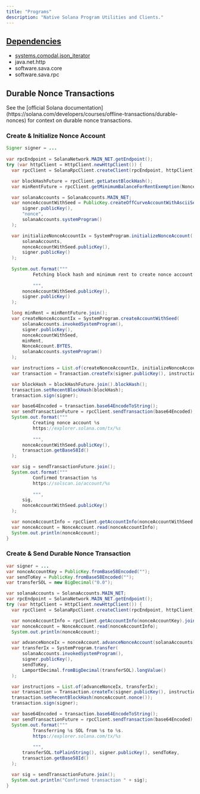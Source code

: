 ```yaml
---
title: "Programs"
description: "Native Solana Program Utilities and Clients."
---
```


<Card title="GitHub Repository" icon="github" horizontal={true} href="https://github.com/sava-software/solana-programs" />

## [Dependencies](https://github.com/sava-software/solana-programs/blob/main/src/main/java/module-info.java)
  - [systems.comodal.json_iterator](https://github.com/comodal/json-iterator?tab=readme-ov-file#json-iterator)
  - java.net.http
  - software.sava.core
  - software.sava.rpc

## Durable Nonce Transactions

<Info>
  See the [official Solana documentation](https://solana.com/developers/courses/offline-transactions/durable-nonces) for context on durable nonce transactions.
</Info>

### Create & Initialize Nonce Account

```java
Signer signer = ...
 
var rpcEndpoint = SolanaNetwork.MAIN_NET.getEndpoint();
try (var httpClient = HttpClient.newHttpClient()) {
  var rpcClient = SolanaRpcClient.createClient(rpcEndpoint, httpClient);

  var blockHashFuture = rpcClient.getLatestBlockHash();
  var minRentFuture = rpcClient.getMinimumBalanceForRentExemption(NonceAccount.BYTES);

  var solanaAccounts = SolanaAccounts.MAIN_NET;
  var nonceAccountWithSeed = PublicKey.createOffCurveAccountWithAsciiSeed(
      signer.publicKey(),
      "nonce",
      solanaAccounts.systemProgram()
  );

  var initializeNonceAccountIx = SystemProgram.initializeNonceAccount(
      solanaAccounts,
      nonceAccountWithSeed.publicKey(),
      signer.publicKey()
  );
  
  System.out.format("""
          Fetching block hash and minimum rent to create nonce account %s with authority %s.
          
          """,
      nonceAccountWithSeed.publicKey(),
      signer.publicKey()
  );

  long minRent = minRentFuture.join();
  var createNonceAccountIx = SystemProgram.createAccountWithSeed(
      solanaAccounts.invokedSystemProgram(),
      signer.publicKey(),
      nonceAccountWithSeed,
      minRent,
      NonceAccount.BYTES,
      solanaAccounts.systemProgram()
  );

  var instructions = List.of(createNonceAccountIx, initializeNonceAccountIx);
  var transaction = Transaction.createTx(signer.publicKey(), instructions);

  var blockHash = blockHashFuture.join().blockHash();
  transaction.setRecentBlockHash(blockHash);
  transaction.sign(signer);

  var base64Encoded = transaction.base64EncodeToString();
  var sendTransactionFuture = rpcClient.sendTransaction(base64Encoded);
  System.out.format("""
          Creating nonce account %s
          https://explorer.solana.com/tx/%s
          
          """,
      nonceAccountWithSeed.publicKey(),
      transaction.getBase58Id()
  );

  var sig = sendTransactionFuture.join();
  System.out.format("""
          Confirmed transaction %s
          https://solscan.io/account/%s
          
          """,
      sig,
      nonceAccountWithSeed.publicKey()
  );

  var nonceAccountInfo = rpcClient.getAccountInfo(nonceAccountWithSeed.publicKey()).join();
  var nonceAccount = NonceAccount.read(nonceAccountInfo);
  System.out.println(nonceAccount);
}
```

### Create & Send Durable Nonce Transaction

```java
var signer = ...
var nonceAccountKey = PublicKey.fromBase58Encoded("");
var sendToKey = PublicKey.fromBase58Encoded("");
var transferSOL = new BigDecimal("0.0");

var solanaAccounts = SolanaAccounts.MAIN_NET;
var rpcEndpoint = SolanaNetwork.MAIN_NET.getEndpoint();
try (var httpClient = HttpClient.newHttpClient()) {
  var rpcClient = SolanaRpcClient.createClient(rpcEndpoint, httpClient);

  var nonceAccountInfo = rpcClient.getAccountInfo(nonceAccountKey).join();
  var nonceAccount = NonceAccount.read(nonceAccountInfo);
  System.out.println(nonceAccount);

  var advanceNonceIx = nonceAccount.advanceNonceAccount(solanaAccounts);
  var transferIx = SystemProgram.transfer(
      solanaAccounts.invokedSystemProgram(),
      signer.publicKey(),
      sendToKey,
      LamportDecimal.fromBigDecimal(transferSOL).longValue()
  );

  var instructions = List.of(advanceNonceIx, transferIx);
  var transaction = Transaction.createTx(signer.publicKey(), instructions);
  transaction.setRecentBlockHash(nonceAccount.nonce());
  transaction.sign(signer);

  var base64Encoded = transaction.base64EncodeToString();
  var sendTransactionFuture = rpcClient.sendTransaction(base64Encoded);
  System.out.format("""
          Transferring %s SOL from %s to %s.
          https://explorer.solana.com/tx/%s
          
          """,
      transferSOL.toPlainString(), signer.publicKey(), sendToKey,
      transaction.getBase58Id()
  );

  var sig = sendTransactionFuture.join();
  System.out.println("Confirmed transaction " + sig);
}
```
